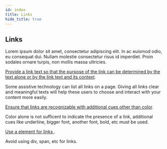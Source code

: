 ```yaml
---
id: index
title: Links
hide_title: true
---
```



<Card icon="⛓">

## Links

Lorem ipsum dolor sit amet, consectetur adipiscing elit. In ac euismod odio, eu consequat dui. Nullam molestie consectetur risus id imperdiet. Proin sodales ornare turpis, non mollis massa ultricies.

</Card>

<CategoryItem id="link-text">

[Provide a link text so that the purpose of the link can be determined by the text alone or by the link text and its context](link-text.md).

Some assistive technology can list all links on a page. Giving all links clear and meaningful texts will help these users to choose and interact with your content more easily.

</CategoryItem>

<CategoryItem id="link-styling">

[Ensure that links are recognizable with additional cues other than color](link-styling.md).

Color alone is not sufficent to indicate the presence of a link, additional cues like underline, bigger font, another font, bold, etc must be used.

</CategoryItem>

<CategoryItem id="link-element">

[Use a element for links ](link-element.md).

Avoid using div, span, etc for links.

</CategoryItem>
